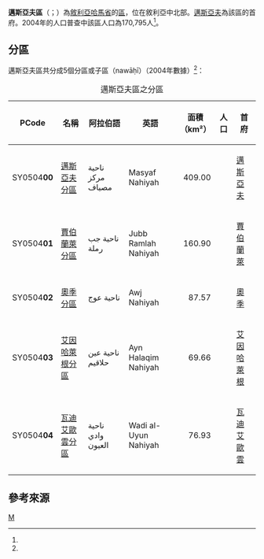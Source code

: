 {{Infobox settlement
|name = 邁斯亞夫區
|native_name = {{rtl-lang|ar|منطقة مصياف}}
|settlement_type = [[哈馬省|哈馬省]]行政區
|image_skyline = 
|image_map = Masyaf District.svg
|map_caption = 邁斯亞夫區在哈馬省的位置（黃色區塊處）
|type = 敘利亞行政區
|subdivision_type = 國家
|subdivision_name = {{flag|Syria}}
|subdivision_type1 = 省
|subdivision_name1 = [[哈馬省|哈馬省]]
|parts_type = 分區
|parts_style = para
|p1 = 5個分區
|seat = [[邁斯亞夫|邁斯亞夫]]
|area_total_km2 = 804.06
|population = 170,795
|population_as_of = 2004
|population_density_km2 = 212.42
|population_footnotes =<ref name=census2004>{{cite web |title=General Census of Population and Housing 2004 |url=http://www.cbssyr.sy/General%20census/census%202004/pop-man.pdf |publisher=Central Bureau of Statistics |language=ar |accessdate=2015-12-16 |deadurl=yes |archiveurl=https://web.archive.org/web/20151208115353/http://www.cbssyr.sy/General%20census/census%202004/pop-man.pdf |archivedate=2015-12-08 }}也可參閱英語版的資料：{{cite web |title=2004 Census Data |url=https://www.humanitarianresponse.info/en/operations/syria/dataset/syrian-arab-republic-other |publisher=UN OCHA |accessdate=2015-12-16 |archive-date=2017-10-10 |archive-url=https://web.archive.org/web/20171010105732/https://www.humanitarianresponse.info/en/operations/syria/dataset/syrian-arab-republic-other |dead-url=no }}</ref>
|coordinates_display = inline,title
|coordinates_region = SY
|latNS = N
|latd = 35
|latm = 03
|lats = 55
|longEW = E
|longd = 36
|longm = 20
|longs = 32
|elevation_ft = 
|elevation_m = 
|geocode = SY0504
|website =
}}

'''邁斯亞夫區'''（{{lang-ar|منطقة مصياف}}；{{lang-en|Masyaf District}}）為[[敘利亞|敘利亞]][[哈馬省|哈馬省]]的[[区_(叙利亚)|區]]，位在敘利亞中北部。[[邁斯亞夫|邁斯亞夫]]為該區的首府。2004年的人口普查中該區人口為170,795人<ref name=census2004 />。

==分區==
邁斯亞夫區共分成5個分區或子區（nawāḥī）（2004年數據）<ref name=census2004 />：

{| class="wikitable sortable"
|- 
|+ 邁斯亞夫區之分區
! PCode || 名稱 || 阿拉伯語 || 英語 || 面積<br>（km²） || 人口 || 首府 
|-
| SY0504'''00'''
| [[邁斯亞夫分區|邁斯亞夫分區]]
| ناحية مركز مصياف
| Masyaf Nahiyah
| align=right | 	409.00
| align=right | {{formatnum:68184}}
| [[邁斯亞夫|邁斯亞夫]]
|-
| SY0504'''01'''
| [[賈伯蘭萊分區|賈伯蘭萊分區]]
| ناحية جب رملة
| Jubb Ramlah Nahiyah
| align=right | 160.90
| align=right | {{formatnum:39814}}
| [[賈伯蘭萊|賈伯蘭萊]]
|-
| SY0504'''02'''
| [[奧季分區|奧季分區]]
| ناحية عوج
| Awj Nahiyah
| align=right | 87.57
| align=right | {{formatnum:33344}}
| [[奧季|奧季]]
|-
| SY0504'''03'''
| [[艾因哈萊根分區|艾因哈萊根分區]]
| ناحية عين حلاقيم
| Ayn Halaqim Nahiyah
| align=right | 69.66
| align=right | {{formatnum:16502}}
| [[艾因哈萊根|艾因哈萊根]]
|-
| SY0504'''04'''
| [[瓦迪艾歐雲分區|瓦迪艾歐雲分區]]
| ناحية وادي العيون
| Wadi al-Uyun Nahiyah
| align=right | 76.93
| align=right | {{formatnum:12951}}
| [[瓦迪艾歐雲|瓦迪艾歐雲]]
|}

==參考來源==
{{reflist}}

{{敘利亞二級行政區|state=collapsed}}

[[Category:哈馬省區份|M]]

{{Syria-geo-stub}}